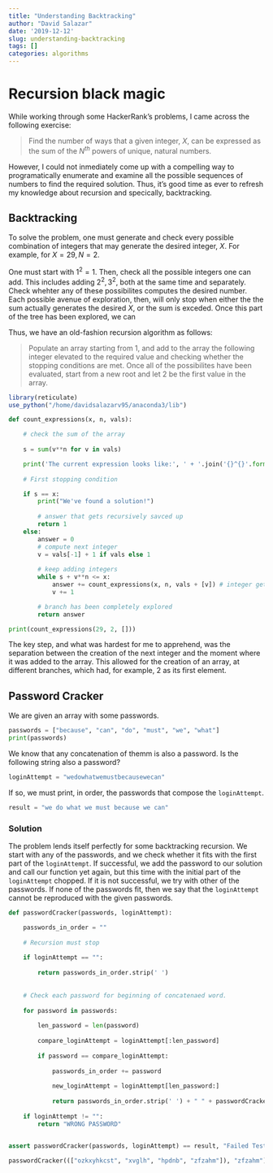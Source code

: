 ```yaml
---
title: "Understanding Backtracking"
author: "David Salazar"
date: '2019-12-12'
slug: understanding-backtracking
tags: []
categories: algorithms
---
```


# Recursion black magic

While working through some HackerRank's problems, I came across the following exercise:

> Find the number of ways that a given integer, $X$, can be expressed as the sum of the $N^{th}$ powers of unique, natural numbers. 

However, I could not inmediately come up with a compelling way to programatically enumerate and examine all the possible sequences of numbers to find the required solution. Thus, it's good time as ever to refresh my knowledge about recursion and specically, backtracking.

## Backtracking

To solve the problem, one must generate and check every possible combination of integers that may generate the desired integer, $X$. 
For example, for $X = 29, N = 2$.

One must start with $1^2 = 1$. Then, check all the possible integers one can add. This includes adding $2^2, 3^2$, both at the same time and separately. Check whehter any of these possibilites computes the desired number. Each possible avenue of exploration, then, will only stop when either the the sum actually generates the desired $X$, or the sum is exceded. Once this part of the tree has been explored, we can 

Thus, we have an old-fashion recursion algorithm as follows:

> Populate an array starting from $1$, and add to the array the following integer elevated to the required value and checking whether the stopping conditions are met. Once all of the possibilites have been evaluated, start from a new root and let $2$ be the first value in the array. 

```r
library(reticulate)
use_python("/home/davidsalazarv95/anaconda3/lib")
```

```python
def count_expressions(x, n, vals):

    # check the sum of the array
    
    s = sum(v**n for v in vals)

    print('The current expression looks like:', ' + '.join('{}^{}'.format(v, n) for v in vals))
    
    # First stopping condition

    if s == x:
        print("We've found a solution!")
        
        # answer that gets recursively savced up
        return 1
    else:
        answer = 0
        # compute next integer
        v = vals[-1] + 1 if vals else 1
        
        # keep adding integers
        while s + v**n <= x:
            answer += count_expressions(x, n, vals + [v]) # integer gets added to the array
            v += 1

        # branch has been completely explored
        return answer

print(count_expressions(29, 2, []))
```

The key step, and what was hardest for me to apprehend, was the separation between the creation of the next integer and the moment where it was added to the array. This allowed for the creation of an array, at different branches, which had, for example, 2 as its first element. 

## Password Cracker

We are given an array with some passwords. 

```python
passwords = ["because", "can", "do", "must", "we", "what"]
print(passwords)
```

We know that any concatenation of themm is also a password. Is the following string also a password?

```python
loginAttempt = "wedowhatwemustbecausewecan"
```

If so, we must print, in order, the passwords that compose the `loginAttempt`. 

```python
result = "we do what we must because we can"
```

### Solution

The problem lends itself perfectly for some backtracking recursion. We start with any of the passwords, and we check whether it fits with the first part of the `loginAttempt`. If successful, we add the password to our solution and call our function yet again, but this time with the initial part of the `loginAttempt` chopped. If it is not successful, we try with other of the passwords. If none of the passwords fit, then we say that the `loginAttempt` cannot be reproduced with the given passwords. 

```python
def passwordCracker(passwords, loginAttempt):

    passwords_in_order = ""
    
    # Recursion must stop
    
    if loginAttempt == "":
        
        return passwords_in_order.strip(' ')
        
    
    # Check each password for beginning of concatenaed word.    
    
    for password in passwords:
    
        len_password = len(password)
        
        compare_loginAttempt = loginAttempt[:len_password]
        
        if password == compare_loginAttempt:
            
            passwords_in_order += password 
            
            new_loginAttempt = loginAttempt[len_password:]
        
            return passwords_in_order.strip(' ') + " " + passwordCracker(passwords, new_loginAttempt).strip(' ')
        
    if loginAttempt != "":
        return "WRONG PASSWORD"
        
```

```python
assert passwordCracker(passwords, loginAttempt) == result, "Failed Test"
```





```python
passwordCracker((["ozkxyhkcst", "xvglh", "hpdnb", "zfzahm"]), "zfzahm")
```

